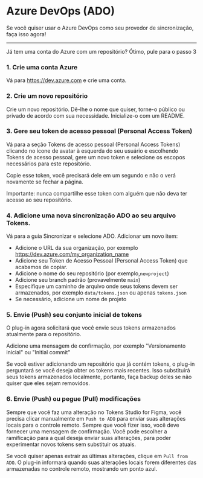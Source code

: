 # Azure DevOps (ADO)

Se você quiser usar o Azure DevOps como seu provedor de sincronização, faça isso agora!

---


<Callout emoji="💡">
  Já tem uma conta do Azure com um repositório? Ótimo, pule para o passo 3
</Callout>

### 1. Crie uma conta Azure

Vá para https://dev.azure.com e crie uma conta.

### 2. Crie um novo repositório

Crie um novo repositório. Dê-lhe o nome que quiser, torne-o público ou privado de acordo com sua necessidade. Inicialize-o com um README.

### 3. Gere seu token de acesso pessoal (Personal Access Token)

Vá para a seção Tokens de acesso pessoal (Personal Access Tokens) clicando no ícone de avatar à esquerda do seu usuário e escolhendo Tokens de acesso pessoal, gere um novo token e selecione os escopos necessários para este repositório.

Copie esse token, você precisará dele em um segundo e não o verá novamente se fechar a página.

Importante: nunca compartilhe esse token com alguém que não deva ter acesso ao seu repositório.

### 4. Adicione uma nova sincronização ADO ao seu arquivo Tokens.

Vá para a guia Sincronizar e selecione ADO. Adicionar um novo item:

- Adicione o URL da sua organização, por exemplo https://dev.azure.com/my_organization_name
- Adicione seu Token de Acesso Pessoal (Personal Access Token) que acabamos de copiar.
- Adicione o nome do seu repositório (por exemplo,`newproject`)
- Adicione seu branch padrão (provavelmente `main`)
- Especifique um caminho de arquivo onde seus tokens devem ser armazenados, por exemplo `data/tokens.json` ou apenas `tokens.json`
- Se necessário, adicione um nome de projeto

### 5. Envie (Push) seu conjunto inicial de tokens

O plug-in agora solicitará que você envie seus tokens armazenados atualmente para o repositório.

Adicione uma mensagem de confirmação, por exemplo "Versionamento inicial" ou "Initial commit"

Se você estiver adicionando um repositório que já contém tokens, o plug-in perguntará se você deseja obter os tokens mais recentes. Isso substituirá seus tokens armazenados localmente, portanto, faça backup deles se não quiser que eles sejam removidos.

### 6. Envie (Push) ou pegue (Pull) modificações

Sempre que você faz uma alteração no Tokens Studio for Figma, você precisa clicar manualmente em `Push to ADO` para enviar suas alterações locais para o controle remoto. Sempre que você fizer isso, você deve fornecer uma mensagem de confirmação. Você pode escolher a ramificação para a qual deseja enviar suas alterações, para poder experimentar novos tokens sem substituir os atuais.

Se você quiser apenas extrair as últimas alterações, clique em `Pull from ADO`. O plug-in informará quando suas alterações locais forem diferentes das armazenadas no controle remoto, mostrando um ponto azul.
